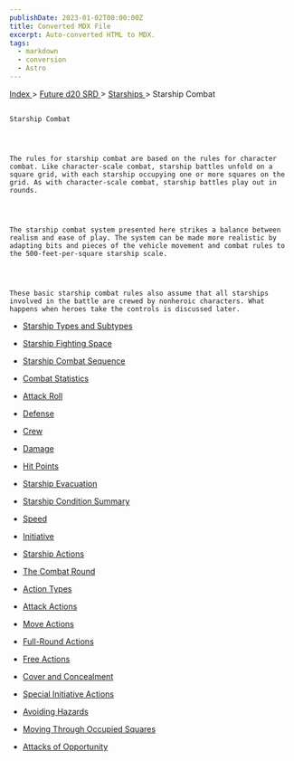 ```yaml
---
publishDate: 2023-01-02T00:00:00Z
title: Converted MDX File
excerpt: Auto-converted HTML to MDX.
tags:
  - markdown
  - conversion
  - Astro
---
```


[
Index
](-index) >
[
Future d20 SRD
](future-d20-srd-index) >
[
Starships
](future-d20-srd-starships-index) > Starship Combat

##

    Starship Combat




    The rules for starship combat are based on the rules for character combat. Like character-scale combat, starship battles unfold on a square grid, with each starship occupying one or more squares on the grid. As with character-scale combat, starship battles play out in rounds.




    The starship combat system presented here strikes a balance between realism and ease of play. The system can be made more realistic by adapting bits and pieces of the vehicle movement and combat rules to the 500-feet-per-square starship scale.




    These basic starship combat rules also assume that all starships involved in the battle are crewed by nonheroic characters. What happens when heroes take the controls is discussed later.

- [
  Starship Types and Subtypes
  ](future-d20-srd-starships-combat-starship-types-and-subtypes)

- [
  Starship Fighting Space
  ](future-d20-srd-starships-combat-starship-fighting-space)

- [
  Starship Combat Sequence
  ](future-d20-srd-starships-combat-starship-combat-sequence)

- [
  Combat Statistics
  ](future-d20-srd-starships-combat-combat-statistics-index)

- [
  Attack Roll
  ](future-d20-srd-starships-combat-combat-statistics-attack-roll)

- [
  Defense
  ](future-d20-srd-starships-combat-combat-statistics-defense)

- [
  Crew
  ](future-d20-srd-starships-combat-combat-statistics-crew)

- [
  Damage
  ](future-d20-srd-starships-combat-combat-statistics-damage)

- [
  Hit Points
  ](future-d20-srd-starships-combat-combat-statistics-hit-points)

- [
  Starship Evacuation
  ](future-d20-srd-starships-combat-combat-statistics-starship-evacuation)

- [
  Starship Condition Summary
  ](future-d20-srd-starships-combat-combat-statistics-starship-condition-summary)

- [
  Speed
  ](future-d20-srd-starships-combat-combat-statistics-speed)

- [
  Initiative
  ](future-d20-srd-starships-combat-initiatve)

- [
  Starship Actions
  ](future-d20-srd-starships-combat-starship-actions)

- [
  The Combat Round
  ](future-d20-srd-starships-combat-the-combat-round)

- [
  Action Types
  ](future-d20-srd-starships-combat-action-types)

- [
  Attack Actions
  ](future-d20-srd-starships-combat-attack-actions)

- [
  Move Actions
  ](future-d20-srd-starships-combat-move-actions)

- [
  Full-Round Actions
  ](future-d20-srd-starships-combat-full-round-actions)

- [
  Free Actions
  ](future-d20-srd-starships-combat-free-actions)

- [
  Cover and Concealment
  ](future-d20-srd-starships-combat-cover-and-concealment)

- [
  Special Initiative Actions
  ](future-d20-srd-starships-combat-special-initative-actions)

- [
  Avoiding Hazards
  ](future-d20-srd-starships-combat-avoiding-hazards)

- [
  Moving Through Occupied Squares
  ](future-d20-srd-starships-combat-moving-through-occupied-squares)

- [
  Attacks of Opportunity
  ](future-d20-srd-starships-combat-attacks-of-opportunity)
